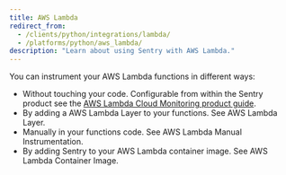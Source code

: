 ```yaml
---
title: AWS Lambda
redirect_from:
  - /clients/python/integrations/lambda/
  - /platforms/python/aws_lambda/
description: "Learn about using Sentry with AWS Lambda."
---
```


You can instrument your AWS Lambda functions in different ways:

- Without touching your code. Configurable from within the Sentry product see the [AWS Lambda Cloud Monitoring product guide](/product/integrations/cloud-monitoring/aws-lambda/).
- By adding a AWS Lambda Layer to your functions. See <PlatformLink to="/integrations/aws-lambda/manual-layer/">AWS Lambda Layer</PlatformLink>.
- Manually in your functions code. See <PlatformLink to="/integrations/aws-lambda/manual-instrumentation/">AWS Lambda Manual Instrumentation</PlatformLink>.
- By adding Sentry to your AWS Lambda container image. See <PlatformLink to="/integrations/aws-lambda/container-image/">AWS Lambda Container Image</PlatformLink>.
